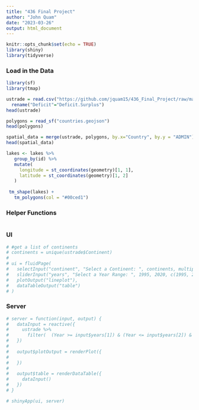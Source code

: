 ```yaml
---
title: "436 Final Project"
author: "John Quam"
date: "2023-03-26"
output: html_document
---
```


```r
knitr::opts_chunk$set(echo = TRUE)
library(shiny)
library(tidyverse)
```


### Load in the Data

```r
library(sf)
library(tmap)
```





```r
ustrade = read.csv("https://github.com/jquam15/436_Final_Project/raw/main/ustrade.csv") %>%
  rename("Deficit"="Deficit.Surplus")
head(ustrade)
```


```r
polygons = read_sf("countries.geojson")
head(polygons)
```

```r
spatial_data = merge(ustrade, polygons, by.x="Country", by.y = "ADMIN")
head(spatial_data)
```

```r
lakes <- lakes %>%
   group_by(id) %>%
   mutate(
     longitude = st_coordinates(geometry)[1, 1],
     latitude = st_coordinates(geometry)[1, 2]
   )
 
 tm_shape(lakes) +
   tm_polygons(col = "#00ced1")
```


### Helper Functions 

```r

```



### UI

```r
# #get a list of continents
# continents = unique(ustrade$Continent)
# 
# ui = fluidPage(
#   selectInput("continent", "Select a Continent: ", continents, multiple=F),
#   sliderInput("years", "Select a Year Range: ", 1995, 2020, c(1995, 2020), sep=""),
#   plotOutput("lineplot"),
#   dataTableOutput("table")
# )
```

### Server





```r
# server = function(input, output) {
#   dataInput = reactive({
#     ustrade %>%
#       filter(  (Year >= input$years[1]) & (Year <= input$years[2]) & (Continent == input$continent) )
#   })
#   
#   output$plotOutput = renderPlot({
#       
#   })
#   
#   output$table = renderDataTable({
#     dataInput()
#   })
# }
```


```r
# shinyApp(ui, server)
```


























